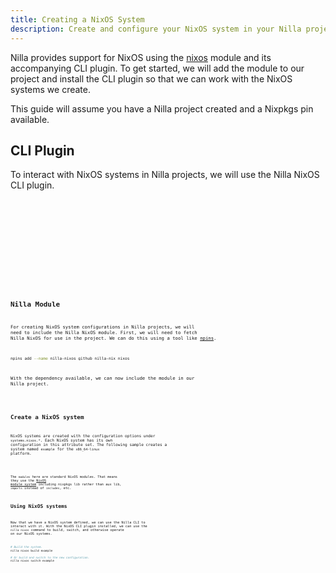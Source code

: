 ```yaml
---
title: Creating a NixOS System
description: Create and configure your NixOS system in your Nilla project.
---
```




Nilla provides support for NixOS using the [nixos](https://github.com/nilla-nix/nixos) module and its
accompanying CLI plugin. To get started, we will add the module to our project and install the CLI
plugin so that we can work with the NixOS systems we create.

<Aside type="note">
  This guide will assume you have a Nilla project created and a Nixpkgs pin available.
</Aside>

## CLI Plugin

To interact with NixOS systems in Nilla projects, we will use the Nilla NixOS CLI plugin.

<Tabs>
	<TabItem label="Nix (Flakes)">
		<Code lang="bash" code={nixFlakesCode} />
	</TabItem>
	<TabItem label="Nix (Legacy)">
		<Code lang="bash" code={nixLegacyCode} />
	</TabItem>
	<TabItem label="NixOS (Flakes)">
		<Code lang="nix" code={nixosFlakesCode} title="flake.nix" />
	</TabItem>
	<TabItem label="NixOS (Legacy)">
		<Code lang="nix" code={nixosLegacyCode} title="configuration.nix" />
	</TabItem>
</Tabs>

## Nilla Module

For creating NixOS system configurations in Nilla projects, we will need to include the Nilla NixOS
module. First, we will need to fetch Nilla NixOS for use in the project. We can do this using a tool
like [npins](https://github.com/andir/npins).

```bash
npins add --name nilla-nixos github nilla-nix nixos
```

With the dependency available, we can now include the module in our Nilla project.

<Code lang="nix" code={nilla0Code} title="nilla.nix" />

## Create a NixOS system

NixOS systems are created with the configuration options under `systems.nixos.*`. Each NixOS system
has its own configuration in this attribute set. The following sample creates a system named `example`
for the `x86_64-linux` platform.

<Code lang="nix" code={nilla1Code} title="nilla.nix" />

The `modules` here are standard NixOS modules. That means they use the [NixOS
module system](https://wiki.nixos.org/wiki/NixOS_modules) including nixpkgs lib
rather than aux lib, `imports` instead of `includes`, etc.

## Using NixOS systems

Now that we have a NixOS system defined, we can use the Nilla CLI to interact with it. With the NixOS
CLI plugin installed, we can use the `nilla nixos` command to build, switch, and otherwise operate
on our NixOS systems.

```bash
# Build the system.
nilla nixos build example

# Or build and switch to the new configuration.
nilla nixos switch example
```
